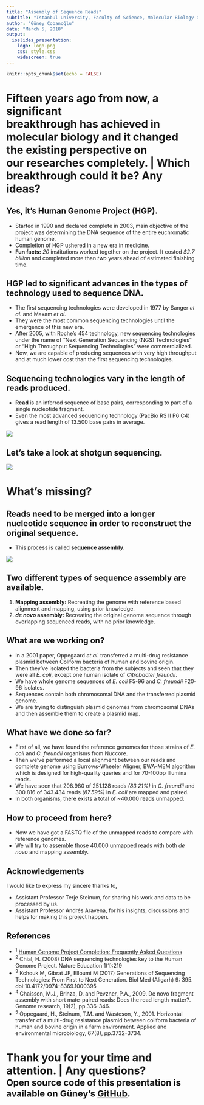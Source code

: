 ```yaml
---
title: "Assembly of Sequence Reads"
subtitle: "Istanbul University, Faculty of Science, Molecular Biology and Genetics Department<br>Seminar Course"
author: "Güney Çobanoğlu"
date: "March 5, 2018"
output:
  ioslides_presentation:
    logo: logo.png
    css: style.css
    widescreen: true
---
```


```r
knitr::opts_chunk$set(echo = FALSE)
```

# Fifteen years ago from now, a significant<br>breakthrough has achieved in<br>molecular biology and it changed<br>the existing perspective on<br>our researches completely. | Which breakthrough could it be? Any ideas?

## Yes, it's Human Genome Project (HGP).

- Started in 1990 and declared complete in 2003, main objective of the project was determining the DNA sequence of the entire euchromatic human genome.
- Completion of HGP ushered in a new era in medicine.
- **Fun facts:** *20* institutions worked together on the project. It costed *$2.7 billion* and completed more than *two* years ahead of estimated finishing time.

## HGP led to significant advances in the types of technology used to sequence DNA.

- The first sequencing technologies were developed in 1977 by Sanger *et al.* and Maxam *et al.*
- They were the most common sequencing technologies until the emergence of this new era.
- After 2005, with Roche's 454 technology, new sequencing technologies under the name of "Next Generation Sequencing (NGS) Technologies" or "High Throughput Sequencing Technologies" were commercialized.
- Now, we are capable of producing sequences with very high throughput and at much lower cost than the first sequencing technologies.

## Sequencing technologies vary in the length of reads produced. {.read-lengths}

- **Read** is an inferred sequence of base pairs, corresponding to part of a single nucleotide fragment.
- Even the most advanced sequencing technology (PacBio RS II P6 C4) gives a read length of 13.500 base pairs in average.

<div class="image-container">
  ![](Mapping_Reads.png)
</div>

## Let's take a look at shotgun sequencing. {.look-shotgun}

<div class="image-container">
  ![](v409_p861_409860a0-f2_FULL_first.jpg)
</div>

# What's missing?

## Reads need to be merged into a longer nucleotide sequence in order to reconstruct the original sequence. {.assembly-intro}

- This process is called **sequence assembly**.

<div class="image-container">
  ![](v409_p861_409860a0-f2_FULL_second.jpg)
</div>

## Two different types of sequence assembly are available.

1. **Mapping assembly:** Recreating the genome with reference based alignment and mapping, using prior knowledge.
2. ***de novo* assembly:** Recreating the original genome sequence through
overlapping sequenced reads, with no prior knowledge.

## What are we working on?

- In a 2001 paper, Oppegaard *et al.* transferred a multi-drug resistance plasmid between Coliform bacteria of human and bovine origin.
- Then they've isolated the bacteria from the subjects and seen that they were all *E. coli*, except one human isolate of *Citrobacter freundii*.
- We have whole genome sequences of *E. coli* F5-96 and *C. freundii* F20-96 isolates.
- Sequences contain both chromosomal DNA and the transferred plasmid genome.
- We are trying to distinguish plasmid genomes from chromosomal DNAs and then assemble them to create a plasmid map.

## What have we done so far?

- First of all, we have found the reference genomes for those strains of *E. coli* and *C. freundii* organisms from Nuccore.
- Then we've performed a local alignment between our reads and complete genome using Burrows-Wheeler Aligner, BWA-MEM algorithm which is designed for high-quality queries and for 70-100bp Illumina reads.
- We have seen that 208.980 of 251.128 reads *(83.21%)* in *C. freundii* and 300.816 of 343.434 reads *(87.59%)* in *E. coli* are mapped and paired.
- In both organisms, there exists a total of ~40.000 reads unmapped.

## How to proceed from here?

- Now we have got a FASTQ file of the unmapped reads to compare with reference genomes.
- We will try to assemble those 40.000 unmapped reads with both *de novo* and mapping assembly.

## Acknowledgements

I would like to express my sincere thanks to,

* Assistant Professor Terje Steinum, for sharing his work and data to be processed by us.
* Assistant Professor Andrés Aravena, for his insights, discussions and helps for making this project happen.

## References {.references}

- <sup>1</sup> [Human Genome Project Completion: Frequently Asked Questions](https://www.genome.gov/11006943/human-genome-project-completion-frequently-asked-questions/)
- <sup>2</sup> Chial, H. (2008) DNA sequencing technologies key to the Human Genome Project. Nature Education 1(1):219
- <sup>3</sup> Kchouk M, Gibrat JF, Elloumi M (2017) Generations of Sequencing Technologies: From First to Next Generation. Biol Med (Aligarh) 9: 395. doi:10.4172/0974-8369.1000395
- <sup>4</sup> Chaisson, M.J., Brinza, D. and Pevzner, P.A., 2009. De novo fragment assembly with short mate-paired reads: Does the read length matter?. Genome research, 19(2), pp.336-346.
- <sup>5</sup> Oppegaard, H., Steinum, T.M. and Wasteson, Y., 2001. Horizontal transfer of a multi-drug resistance plasmid between coliform bacteria of human and bovine origin in a farm environment. Applied and environmental microbiology, 67(8), pp.3732-3734.

# Thank you for your time and attention. | Any questions?<br><small>Open source code of this presentation is available on Güney's [GitHub](https://github.com/guney/assembly-of-sequence-reads-presentation).</small>